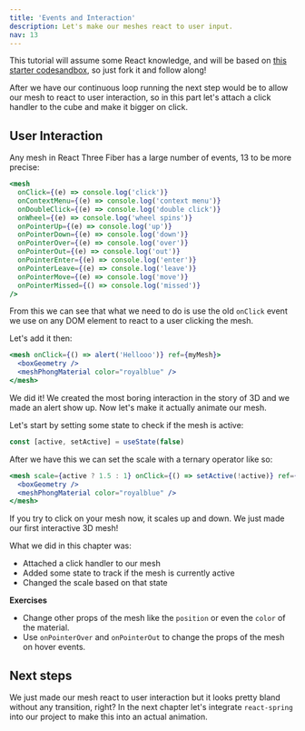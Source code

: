 ```yaml
---
title: 'Events and Interaction'
description: Let's make our meshes react to user input.
nav: 13
---
```


This tutorial will assume some React knowledge, and will be based on [this starter codesandbox](https://codesandbox.io/s/getting-started-01-12q81?from-embed), so just fork it and follow along!

After we have our continuous loop running the next step would be to allow our mesh to react to user interaction, so in this part let's attach a click handler to the cube and make it bigger on click.

## User Interaction

Any mesh in React Three Fiber has a large number of events, 13 to be more precise:

```jsx
<mesh
  onClick={(e) => console.log('click')}
  onContextMenu={(e) => console.log('context menu')}
  onDoubleClick={(e) => console.log('double click')}
  onWheel={(e) => console.log('wheel spins')}
  onPointerUp={(e) => console.log('up')}
  onPointerDown={(e) => console.log('down')}
  onPointerOver={(e) => console.log('over')}
  onPointerOut={(e) => console.log('out')}
  onPointerEnter={(e) => console.log('enter')}
  onPointerLeave={(e) => console.log('leave')}
  onPointerMove={(e) => console.log('move')}
  onPointerMissed={() => console.log('missed')}
/>
```

From this we can see that what we need to do is use the old `onClick` event we use on any DOM element to react to a user clicking the mesh.

Let's add it then:

```jsx
<mesh onClick={() => alert('Hellooo')} ref={myMesh}>
  <boxGeometry />
  <meshPhongMaterial color="royalblue" />
</mesh>
```

We did it! We created the most boring interaction in the story of 3D and we made an alert show up. Now let's make it actually animate our mesh.

Let's start by setting some state to check if the mesh is active:

```jsx
const [active, setActive] = useState(false)
```

After we have this we can set the scale with a ternary operator like so:

```jsx
<mesh scale={active ? 1.5 : 1} onClick={() => setActive(!active)} ref={myMesh}>
  <boxGeometry />
  <meshPhongMaterial color="royalblue" />
</mesh>
```

If you try to click on your mesh now, it scales up and down. We just made our first interactive 3D mesh!

What we did in this chapter was:

- Attached a click handler to our mesh
- Added some state to track if the mesh is currently active
- Changed the scale based on that state

<Codesandbox id="98ppy" />

**Exercises**

- Change other props of the mesh like the `position` or even the `color` of the material.
- Use `onPointerOver` and `onPointerOut` to change the props of the mesh on hover events.

## Next steps

We just made our mesh react to user interaction but it looks pretty bland without any transition, right?
In the next chapter let's integrate `react-spring` into our project to make this into an actual animation.
